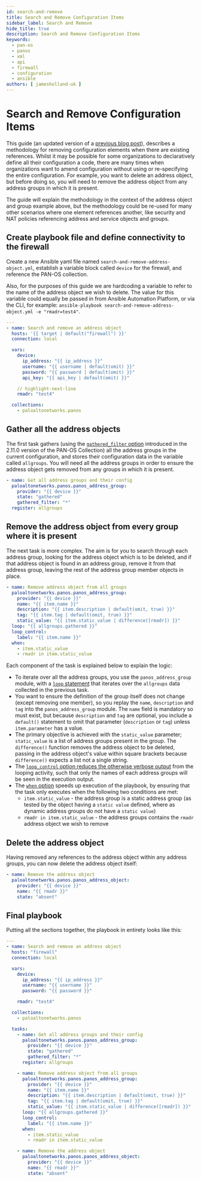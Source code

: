 ```yaml
---
id: search-and-remove
title: Search and Remove Configuration Items
sidebar_label: Search and Remove
hide_title: true
description: Search and Remove Configuration Items
keywords:
  - pan-os
  - panos
  - xml
  - api
  - firewall
  - configuration
  - ansible
authors: [ jamesholland-uk ]
---
```



# Search and Remove Configuration Items

This guide (an updated version of a [previous blog post](https://live.paloaltonetworks.com/t5/automation-api-blog/ansible-using-facts-modules-to-do-updates/ba-p/275173)), describes a methodology for removing configuration elements when there are existing references. Whilst it may be possible for some organizations to declaratively define all their configuration a code, there are many times when organizations want to amend configuration without using or re-specifying the entire configuration. For example, you want to delete an address object, but before doing so, you will need to remove the address object from any address groups in which it is present.

The guide will explain the methodology in the context of the address object and group example above, but the methodology could be re-used for many other scenarios where one element references another, like security and NAT policies referencing address and service objects and groups.

<Assumptions />

<LabGuidance />

## Create playbook file and define connectivity to the firewall

Create a new Ansible yaml file named `search-and-remove-address-object.yml`, establish a variable block called `device` for the firewall, and reference the PAN-OS collection.

Also, for the purposes of this guide we are hardcoding a variable to refer to the name of the address object we wish to delete. The value for this variable could equally be passed in from Ansible Automation Platform, or via the CLI, for example: `ansible-playbook search-and-remove-address-object.yml -e "rmadr=test4"`.

```yaml
---
- name: Search and remove an address object
  hosts: '{{ target | default("firewall") }}'
  connection: local

  vars:
    device:
      ip_address: "{{ ip_address }}"
      username: "{{ username | default(omit) }}"
      password: "{{ password | default(omit) }}"
      api_key: "{{ api_key | default(omit) }}"

    // highlight-next-line
    rmadr: "test4"

  collections:
    - paloaltonetworks.panos
```

## Gather all the address objects

The first task gathers (using the [`gathered_filter` option](/ansible/docs/panos/info/gathered-filter/) introduced in the 2.11.0 version of the PAN-OS Collection) all the address groups in the current configuration, and stores their configuration data in the variable called `allgroups`. You will need all the address groups in order to ensure the address object gets removed from any groups in which it is present.

```yaml
- name: Get all address groups and their config
  paloaltonetworks.panos.panos_address_group:
    provider: "{{ device }}"
    state: "gathered"
    gathered_filter: "*"
  register: allgroups
```

## Remove the address object from every group where it is present

The next task is more complex. The aim is for you to search through each address group, looking for the address object which is to be deleted, and if that address object is found in an address group, remove it from that address group, leaving the rest of the address group member objects in place.

```yaml
- name: Remove address object from all groups
  paloaltonetworks.panos.panos_address_group:
    provider: "{{ device }}"
    name: "{{ item.name }}"
    description: "{{ item.description | default(omit, true) }}"
    tag: "{{ item.tag | default(omit, true) }}"
    static_value: "{{ item.static_value | difference([rmadr]) }}"
  loop: "{{ allgroups.gathered }}"
  loop_control:
    label: "{{ item.name }}"
  when:
    - item.static_value
    - rmadr in item.static_value
```

Each component of the task is explained below to explain the logic:

- To iterate over all the address groups, you use the `panos_address_group` module, with a [`loop` statement](https://docs.ansible.com/ansible/latest/user_guide/playbooks_loops.html) that iterates over the `allgroups` data collected in the previous task.
- You want to ensure the definition of the group itself does not change (except removing one member), so you replay the `name`, `description` and `tag` into the `panos_address_group` module. The `name` field is mandatory so must exist, but because `description` and `tag` are optional, you include a `default()` statement to omit that parameter (`description` or `tag`) unless `item.parameter` has a value.
- The primary objective is achieved with the `static_value` parameter; `static_value` is a list of address groups present in the group. The `difference()` function removes the address object to be deleted, passing in the address object's value within square brackets because `difference()` expects a list not a single string.
- The [`loop_control` option reduces the otherwise verbose output](https://docs.ansible.com/ansible/latest/user_guide/playbooks_loops.html#limiting-loop-output-with-label) from the looping activity, such that only the names of each address groups will be seen in the execution output.
- The [`when` option](https://docs.ansible.com/ansible/latest/user_guide/playbooks_conditionals.html#basic-conditionals-with-when) speeds up execution of the playbook, by ensuring that the task only executes when the following two conditions are met:
  - `item.static_value` - the address group is a static address group (as tested by the object having a `static value` defined, where as dynamic address groups do not have a `static value`)
  - `rmadr in item.static_value` - the address groups contains the `rmadr` address object we wish to remove

## Delete the address object

Having removed any references to the address object within any address groups, you can now delete the address object itself:

```yaml
- name: Remove the address object
  paloaltonetworks.panos.panos_address_object:
    provider: "{{ device }}"
    name: "{{ rmadr }}"
    state: "absent"
```

## Final playbook

Putting all the sections together, the playbook in entirety looks like this:

```yaml
---
- name: Search and remove an address object
  hosts: "firewall"
  connection: local

  vars:
    device:
      ip_address: "{{ ip_address }}"
      username: "{{ username }}"
      password: "{{ password }}"

    rmadr: "test4"

  collections:
    - paloaltonetworks.panos

  tasks:
    - name: Get all address groups and their config
      paloaltonetworks.panos.panos_address_group:
        provider: "{{ device }}"
        state: "gathered"
        gathered_filter: "*"
      register: allgroups

    - name: Remove address object from all groups
      paloaltonetworks.panos.panos_address_group:
        provider: "{{ device }}"
        name: "{{ item.name }}"
        description: "{{ item.description | default(omit, true) }}"
        tag: "{{ item.tag | default(omit, true) }}"
        static_value: "{{ item.static_value | difference([rmadr]) }}"
      loop: "{{ allgroups.gathered }}"
      loop_control:
        label: "{{ item.name }}"
      when:
        - item.static_value
        - rmadr in item.static_value

    - name: Remove the address object
      paloaltonetworks.panos.panos_address_object:
        provider: "{{ device }}"
        name: "{{ rmadr }}"
        state: "absent"
```
